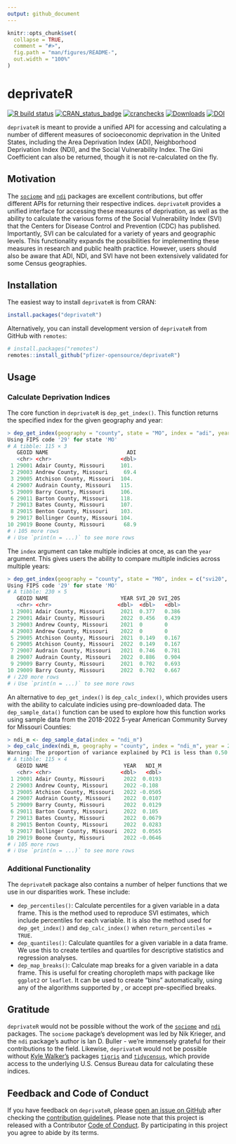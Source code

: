 ```yaml
---
output: github_document
---
```


<!-- README.md is generated from README.Rmd. Please edit that file -->

```r
knitr::opts_chunk$set(
  collapse = TRUE,
  comment = "#>",
  fig.path = "man/figures/README-",
  out.width = "100%"
)
```

# deprivateR

[![R build status](https://github.com/pfizer-opensource/deprivateR/workflows/R-CMD-check/badge.svg)](https://github.com/pfizer-opensource/deprivateR/actions)
[![CRAN_status_badge](https://www.r-pkg.org/badges/version/deprivateR)](https://cran.r-project.org/package=deprivateR)
[![cranchecks](https://badges.cranchecks.info/worst/deprivateR.svg)](https://cran.r-project.org/web/checks/check_results_deprivateR.html)
[![Downloads](https://cranlogs.r-pkg.org/badges/deprivateR?color=brightgreen)](https://www.r-pkg.org/pkg/deprivateR)
[![DOI](https://img.shields.io/badge/DOI-10.32614%2FCRAN.package.deprivateR-blue)](https://doi.org/10.32614/deprivateR)

`deprivateR` is meant to provide a unified API for accessing and calculating a number of different measures of socioeconomic deprivation in the United States, including the Area Deprivation Index (ADI), Neighborhood Deprivation Index (NDI), and the Social Vulnerability Index. The Gini Coefficient can also be returned, though it is not re-calculated on the fly. 

## Motivation
The [`sociome`](https://CRAN.R-project.org/package=sociome) and [`ndi`](https://CRAN.R-project.org/package=ndi) packages are excellent contributions, but offer different APIs for returning their respective indices. `deprivateR` provides a unified interface for accessing these measures of deprivation, as well as the ability to calculate the various forms of the Social Vulnerability Index (SVI) that the Centers for Disease Control and Prevention (CDC) has published. Importantly, SVI can be calculated for a variety of years and geographic levels. This functionality expands the possibilities for implementing these measures in research and public health practice. However, users should also be aware that ADI, NDI, and SVI have not been extensively validated for some Census geographies.

## Installation
The easiest way to install `deprivateR` is from CRAN:

```r
install.packages("deprivateR")
```

Alternatively, you can install development version of `deprivateR` from GitHub with `remotes`:

```r
# install.packages("remotes")
remotes::install_github("pfizer-opensource/deprivateR")
```

## Usage
### Calculate Deprivation Indices
The core function in `deprivateR` is `dep_get_index()`. This function returns the specified index for the given geography and year:

```r
> dep_get_index(geography = "county", state = "MO", index = "adi", year = 2022)
Using FIPS code '29' for state 'MO'
# A tibble: 115 × 3
   GEOID NAME                         ADI
   <chr> <chr>                      <dbl>
 1 29001 Adair County, Missouri     101. 
 2 29003 Andrew County, Missouri     69.4
 3 29005 Atchison County, Missouri  104. 
 4 29007 Audrain County, Missouri   115. 
 5 29009 Barry County, Missouri     106. 
 6 29011 Barton County, Missouri    118. 
 7 29013 Bates County, Missouri     107. 
 8 29015 Benton County, Missouri    103. 
 9 29017 Bollinger County, Missouri 104. 
10 29019 Boone County, Missouri      68.9
# ℹ 105 more rows
# ℹ Use `print(n = ...)` to see more rows
```

The `index` argument can take multiple indicies at once, as can the `year` argument. This gives users the ability to compare multiple indicies across multiple years:

```r
> dep_get_index(geography = "county", state = "MO", index = c("svi20", "svi20s"), year = c(2021, 2022))
Using FIPS code '29' for state 'MO'
# A tibble: 230 × 5
   GEOID NAME                       YEAR SVI_20 SVI_20S
   <chr> <chr>                     <dbl>  <dbl>   <dbl>
 1 29001 Adair County, Missouri     2021  0.377   0.386
 2 29001 Adair County, Missouri     2022  0.456   0.439
 3 29003 Andrew County, Missouri    2021  0       0    
 4 29003 Andrew County, Missouri    2022  0       0    
 5 29005 Atchison County, Missouri  2021  0.149   0.167
 6 29005 Atchison County, Missouri  2022  0.149   0.167
 7 29007 Audrain County, Missouri   2021  0.746   0.781
 8 29007 Audrain County, Missouri   2022  0.886   0.904
 9 29009 Barry County, Missouri     2021  0.702   0.693
10 29009 Barry County, Missouri     2022  0.702   0.667
# ℹ 220 more rows
# ℹ Use `print(n = ...)` to see more rows
```

An alternative to `dep_get_index()` is `dep_calc_index()`, which provides users with the ability to calculate indicies using pre-downloaded data. The `dep_sample_data()` function can be used to explore how this function works using sample data from the 2018-2022 5-year American Community Survey for Missouri Counties:

```r
> ndi_m <- dep_sample_data(index = "ndi_m")
> dep_calc_index(ndi_m, geography = "county", index = "ndi_m", year = 2022)
Warning: The proportion of variance explained by PC1 is less than 0.50.
# A tibble: 115 × 4
   GEOID NAME                        YEAR   NDI_M
   <chr> <chr>                      <dbl>   <dbl>
 1 29001 Adair County, Missouri      2022  0.0193
 2 29003 Andrew County, Missouri     2022 -0.108 
 3 29005 Atchison County, Missouri   2022 -0.0505
 4 29007 Audrain County, Missouri    2022  0.0107
 5 29009 Barry County, Missouri      2022  0.0129
 6 29011 Barton County, Missouri     2022  0.105 
 7 29013 Bates County, Missouri      2022  0.0679
 8 29015 Benton County, Missouri     2022  0.0283
 9 29017 Bollinger County, Missouri  2022  0.0565
10 29019 Boone County, Missouri      2022 -0.0646
# ℹ 105 more rows
# ℹ Use `print(n = ...)` to see more rows
```

### Additional Functionality
The `deprivateR` package also contains a number of helper functions that we use in our disparities work. These include:

  * `dep_percentiles()`: Calculate percentiles for a given variable in a data frame. This is the method used to reproduce SVI estimates, which include percentiles for each variable. It is also the method used for `dep_get_index()` and `dep_calc_index()` when `return_percentiles = TRUE`.
  * `dep_quantiles()`: Calculate quantiles for a given variable in a data frame. We use this to create tertiles and quartiles for descriptive statistics and regression analyses.
  * `dep_map_breaks()`: Calculate map breaks for a given variable in a data frame. This is useful for creating choropleth maps with package like `ggplot2` or `leaflet`. It can be used to create "bins" automatically, using any of the algorithms supported by \code{classInt::classIntervals()}, or accept pre-specified breaks. 

## Gratitude
`deprivateR` would not be possible without the work of the [`sociome`](https://CRAN.R-project.org/package=sociome) and [`ndi`](https://CRAN.R-project.org/package=ndi) packages. The `sociome` package's development was led by Nik Krieger, and the `ndi` package's author is Ian D. Buller - we're immensely grateful for their contributions to the field. Likewise, `deprivateR` would not be possible without [Kyle Walker's](https://walker-data.com) packages [`tigris`](https://CRAN.R-project.org/package=tigris) and [`tidycensus`](https://walker-data.com/tidycensus/), which provide access to the underlying U.S. Census Bureau data for calculating these indices.

## Feedback and Code of Conduct
If you have feedback on `deprivateR`, please [open an issue on GitHub](https://github.com/pfizer-opensource/deprivateR/issues) after checking the [contribution guidelines](https://github.com/pfizer-opensource/deprivateR/blob/main/.github/CONTRIBUTING.md). Please note that this project is released with a Contributor [Code of Conduct](https://github.com/pfizer-opensource/deprivateR/blob/main/.github/CODE_OF_CONDUCT.md). By participating in this project you agree to abide by its terms.
